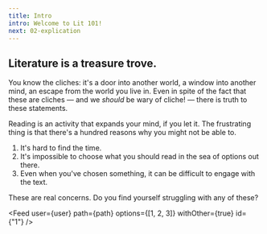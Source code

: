 ```yaml
---
title: Intro
intro: Welcome to Lit 101!
next: 02-explication
---
```


## Literature is a treasure trove.

You know the cliches: it's a door into another world, a window into <Def content='tester' user={user} location={path}>another mind</Def>, an escape from the world you live in. Even in spite of the fact that these are cliches — and we _should_ be wary of cliche! — there is truth to these statements.

Reading is an activity that expands your mind, if you let it. The frustrating thing is that there's a hundred reasons why you might not be able to.

1. It's hard to find the time.
2. It's impossible to choose what you should read in the sea of options out there.
3. Even when you've chosen something, it can be difficult to engage with the text.

These are real concerns. Do you find yourself struggling with any of these?

<Feed
  user={user}
  path={path}
  options={[1, 2, 3]}
  withOther={true}
  id={"1"}
/>
